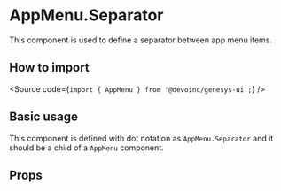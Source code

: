
<Meta title="Components/Navigation/AppMenu/Components/AppMenuSeparator/Overview" />

# AppMenu.Separator

This component is used to define a separator between app menu items.

## How to import

<Source code={`import { AppMenu } from '@devoinc/genesys-ui';`} />

## Basic usage

This component is defined with dot notation as `AppMenu.Separator` and it should be a child of a `AppMenu` component.

<Canvas of={Stories.Playground} />

## Props

<ArgTypes of={Stories} />
